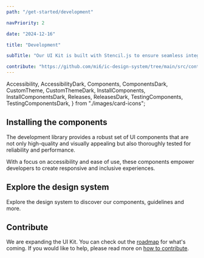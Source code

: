 ```yaml
---
path: "/get-started/development"

navPriority: 2

date: "2024-12-16"

title: "Development"

subTitle: "Our UI Kit is built with Stencil.js to ensure seamless integration across React, Vue, Angular, and other frameworks."

contribute: "https://github.com/mi6/ic-design-system/tree/main/src/content/structured/get-started/development.mdx"
---
```


  Accessibility,
  AccessibilityDark,
  Components,
  ComponentsDark,
  CustomTheme,
  CustomThemeDark,
  InstallComponents,
  InstallComponentsDark,
  Releases,
  ReleasesDark,
  TestingComponents,
  TestingComponentsDark,
} from "./images/card-icons";

## Installing the components

The development library provides a robust set of UI components that are not only high-quality and visually appealing but also thoroughly tested for reliability and performance.

With a focus on accessibility and ease of use, these components empower developers to create responsive and inclusive experiences.

<div className="get-started-vertical-cards">
  <GetStartedVerticalCard
    heading="Install the components"
    message="Install and use the UI Kit component library. Use React or web components to quickly build accessible interfaces."
    href="/get-started/development/install-components"
    imageSrc={[InstallComponents, InstallComponentsDark]}
    imageAlt="A download icon"
  />
  <GetStartedVerticalCard
    heading="Test the components"
    message="Test the UI Kit components within the shadow DOM using a testing framework."
    href="/get-started/development/test-components"
    imageSrc={[TestingComponents, TestingComponentsDark]}
    imageAlt="A laptop displaying a checklist"
  />
</div>

## Explore the design system

Explore the design system to discover our components, guidelines and more.

<div className="get-started-horizontal-cards">
  <GetStartedHorizontalCard
    heading="Components"
    message="Rapidly build apps that work robustly across frameworks."
    href="/components"
    imageSrc={[Components, ComponentsDark]}
    imageAlt="A diamond shape split into four sections"
  />
  <GetStartedHorizontalCard
    heading="Accessibility"
    message="Design, build, and test apps and services that work for everyone. "
    href="/accessibility"
    imageSrc={[Accessibility, AccessibilityDark]}
    imageAlt="An accessibility icon"
  />
  <GetStartedHorizontalCard
    heading="Custom themes"
    message="How to change the appearance of some components."
    href="/components/theme"
    imageSrc={[CustomTheme, CustomThemeDark]}
    imageAlt="A triangle on top of a square and a circle"
  />
  <GetStartedHorizontalCard
    heading="Releases"
    message="Our approach to releases and versioning."
    href="/get-started/releases-versions"
    imageSrc={[Releases, ReleasesDark]}
    alt="A rocket ship"
  />
</div>

## Contribute

We are expanding the UI Kit. You can check out the [roadmap](/community/roadmap) for what's coming. If you would like to help, please read more on [how to contribute](/community).

